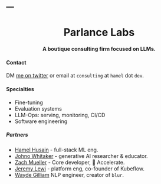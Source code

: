 ---
---

```{=html}
<center>
<h1> Parlance Labs </h1>
<h4> A boutique consulting firm focused on LLMs. </h4>
<div class="scene">
        <div class="cube">
            <div class="face front"></div>
            <div class="face back"></div>
            <div class="face right"></div>
            <div class="face left"></div>
            <div class="face top"></div>
            <div class="face bottom"></div>
        </div>
</div>
<script src="scripts.js"></script>
</center>
```

<div class='foreground'>
#### Contact

DM [me on twitter](https://twitter.com/HamelHusain) or email at `consulting` at `hamel` dot `dev`.
<div>

#### Specialties

- Fine-tuning
- Evaluation systems
- LLM-Ops: serving, monitoring, CI/CD
- Software engineering

##### Partners

- [Hamel Husain](https://hamel.dev/) - full-stack ML eng.
- [Johno Whitaker](https://www.linkedin.com/in/johnowhitaker/) -  generative AI researcher & educator.
- [Zach Mueller](https://github.com/muellerzr) - Core developer, 🤗 Accelerate.
- [Jeremy Lewi](https://www.linkedin.com/in/jeremy-lewi-600aaa8/) -  platform eng, co-founder of Kubeflow.
- [Wayde Gilliam](https://ohmeow.com/about.html) NLP engineer, creator of `blur`.
